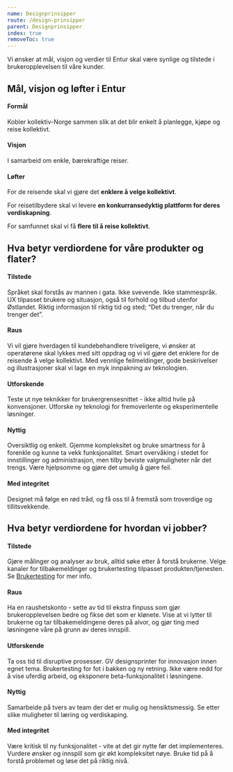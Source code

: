 ```yaml
---
name: Designprinsipper
route: /design-prinsipper
parent: Designprinsipper
index: true
removeToc: true
---
```



<PageHeader title="Merkevareplattform">
  Vi ønsker at mål, visjon og verdier til Entur skal være synlige og tilstede i
  brukeropplevelsen til våre kunder.
</PageHeader>

## Mål, visjon og løfter i Entur

#### Formål

Kobler kollektiv-Norge sammen slik at det blir enkelt å planlegge, kjøpe og reise kollektivt.

#### Visjon

I samarbeid om enkle, bærekraftige reiser.

#### Løfter

For de reisende skal vi gjøre det **enklere å velge kollektivt**.

For reisetilbydere skal vi levere **en konkurransedyktig plattform for deres verdiskapning**.

For samfunnet skal vi få **flere til å reise kollektivt**.

## Hva betyr verdiordene for våre produkter og flater?

#### Tilstede

Språket skal forstås av mannen i gata. Ikke svevende. Ikke stammespråk. UX tilpasset brukere og situasjon, også til forhold og tilbud utenfor Østlandet. Riktig informasjon til riktig tid og sted;
“Det du trenger, når du trenger det”.

#### Raus

Vi vil gjøre hverdagen til kundebehandlere triveligere, vi ønsker at operatørene skal lykkes med sitt oppdrag og vi vil gjøre det enklere for de reisende å velge kollektivt. Med vennlige feilmeldinger, gode beskrivelser og illustrasjoner skal vi lage en myk innpakning av teknologien.

#### Utforskende

Teste ut nye teknikker for brukergrensesnittet - ikke alltid hvile på konvensjoner. Utforske ny teknologi for fremoverlente og eksperimentelle løsninger.

#### Nyttig

Oversiktlig og enkelt. Gjemme kompleksitet og bruke smartness for å forenkle og kunne ta vekk funksjonalitet. Smart overvåking i stedet for innstillinger og administrasjon, men tilby beviste valgmuligheter når det trengs. Være hjelpsomme og gjøre det umulig å gjøre feil.

#### Med integritet

Designet må følge en rød tråd, og få oss til å fremstå som troverdige og tillitsvekkende.

## Hva betyr verdiordene for hvordan vi jobber?

#### Tilstede

Gjøre målinger og analyser av bruk, alltid søke etter å forstå brukerne. Velge kanaler for tilbakemeldinger og brukertesting tilpasset produkten/tjenesten. Se [Brukertesting](https://design.entur.org/design-prinsipper/brukertesting) for mer info.

#### Raus

Ha en raushetskonto - sette av tid til ekstra finpuss som gjør brukeropplevelsen bedre og fikse det som er klønete. Vise at vi lytter til brukerne og tar tilbakemeldingene deres på alvor, og gjør ting med løsningene våre på grunn av deres innspill.

#### Utforskende

Ta oss tid til disruptive prosesser. GV designsprinter for innovasjon innen egnet tema. Brukertesting for fot i bakken og ny retning. Ikke være redd for å vise uferdig arbeid, og eksponere beta-funksjonalitet i løsningene.

#### Nyttig

Samarbeide på tvers av team der det er mulig og hensiktsmessig. Se etter slike muligheter til læring og verdiskaping.

#### Med integritet

Være kritisk til ny funksjonalitet - vite at det gir nytte før det implementeres. Vurdere ønsker og innspill som gir økt kompleksitet nøye. Bruke tid på å forstå problemet og løse det på riktig nivå.
